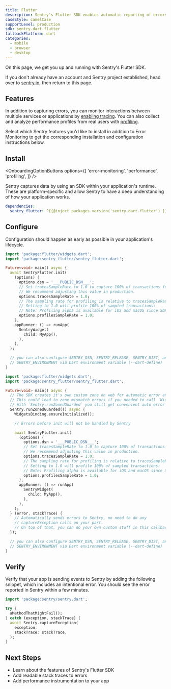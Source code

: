 ```yaml
---
title: Flutter
description: Sentry's Flutter SDK enables automatic reporting of errors and performance data in your application.
caseStyle: camelCase
supportLevel: production
sdk: sentry.dart.flutter
fallbackPlatform: dart
categories:
  - mobile
  - browser
  - desktop
---
```


On this page, we get you up and running with Sentry's Flutter SDK.

<Note>

If you don't already have an account and Sentry project established, head over to [sentry.io](https://sentry.io/signup/), then return to this page.

</Note>

## Features

In addition to capturing errors, you can monitor interactions between multiple services or applications by [enabling tracing](/concepts/key-terms/tracing/). You can also collect and analyze performance profiles from real users with [profiling](/product/explore/profiling/).

Select which Sentry features you'd like to install in addition to Error Monitoring to get the corresponding installation and configuration instructions below.

## Install

<OnboardingOptionButtons
  options={[
    'error-monitoring',
    'performance',
    'profiling',
  ]}
/>

Sentry captures data by using an SDK within your application's runtime. These are platform-specific and allow Sentry to have a deep understanding of how your application works.

```yml {filename:pubspec.yaml}
dependencies:
  sentry_flutter: ^{{@inject packages.version('sentry.dart.flutter') }}
```

## Configure

Configuration should happen as early as possible in your application's lifecycle.

```dart {"onboardingOptions": {"performance": "8-10", "profiling": "11-14"}}
import 'package:flutter/widgets.dart';
import 'package:sentry_flutter/sentry_flutter.dart';

Future<void> main() async {
  await SentryFlutter.init(
    (options) {
      options.dsn = '___PUBLIC_DSN___';
      // Set tracesSampleRate to 1.0 to capture 100% of transactions for tracing.
      // We recommend adjusting this value in production.
      options.tracesSampleRate = 1.0;
      // The sampling rate for profiling is relative to tracesSampleRate
      // Setting to 1.0 will profile 100% of sampled transactions:
      // Note: Profiling alpha is available for iOS and macOS since SDK version 7.12.0
      options.profilesSampleRate = 1.0;
    },
    appRunner: () => runApp(
      SentryWidget(
        child: MyApp(),
      ),
    ),
  );

  // you can also configure SENTRY_DSN, SENTRY_RELEASE, SENTRY_DIST, and
  // SENTRY_ENVIRONMENT via Dart environment variable (--dart-define)
}
```

```dart {tabTitle:With custom zone}  {"onboardingOptions": {"performance": "16-18", "profiling": "19-22"}}
import 'package:flutter/widgets.dart';
import 'package:sentry_flutter/sentry_flutter.dart';

Future<void> main() async {
  // The SDK creates it's own custom zone on web for automatic error and breadcrumb tracking on web.
  // This could lead to zone mismatch errors if you needed to call `WidgetsBinding.ensureInitialized()` before Sentry in a cusom zone.
  // With `Sentry.runZonedGuarded` you still get convenient auto error and breadcrumb tracking and can also call `WidgetsBinding.ensureInitialized()` before Sentry.
  Sentry.runZonedGuarded(() async {
    WidgetsBinding.ensureInitialized();

    // Errors before init will not be handled by Sentry

    await SentryFlutter.init(
      (options) {
        options.dsn = '___PUBLIC_DSN___';
        // Set tracesSampleRate to 1.0 to capture 100% of transactions for tracing.
        // We recommend adjusting this value in production.
        options.tracesSampleRate = 1.0;
        // The sampling rate for profiling is relative to tracesSampleRate
        // Setting to 1.0 will profile 100% of sampled transactions:
        // Note: Profiling alpha is available for iOS and macOS since SDK version 7.12.0
        options.profilesSampleRate = 1.0;
      },
      appRunner: () => runApp(
        SentryWidget(
          child: MyApp(),
        ),
      ),
    );
  } (error, stackTrace) {
    // Automatically sends errors to Sentry, no need to do any
    // captureException calls on your part.
    // On top of that, you can do your own custom stuff in this callback.
  });

  // you can also configure SENTRY_DSN, SENTRY_RELEASE, SENTRY_DIST, and
  // SENTRY_ENVIRONMENT via Dart environment variable (--dart-define)
}
```

## Verify

Verify that your app is sending events to Sentry by adding the following snippet, which includes an intentional error. You should see the error reported in Sentry within a few minutes.

```dart
import 'package:sentry/sentry.dart';

try {
  aMethodThatMightFail();
} catch (exception, stackTrace) {
  await Sentry.captureException(
    exception,
    stackTrace: stackTrace,
  );
}
```

## Next Steps

- <PlatformLink to="/features">Learn about the features of Sentry's Flutter SDK</PlatformLink>
- <PlatformLink to="/upload-debug/#when-to-upload/">Add readable stack traces to errors</PlatformLink>
- <PlatformLink to="/tracing/instrumentation">Add performance instrumentation to your app</PlatformLink>
